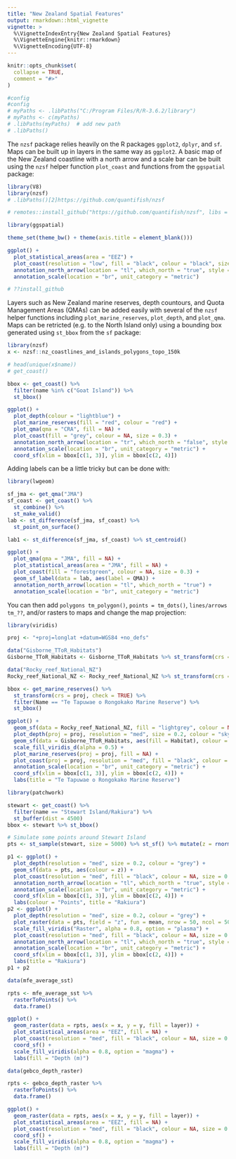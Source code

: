 ```yaml
---
title: "New Zealand Spatial Features"
output: rmarkdown::html_vignette
vignette: >
  %\VignetteIndexEntry{New Zealand Spatial Features}
  %\VignetteEngine{knitr::rmarkdown}
  %\VignetteEncoding{UTF-8}
---
```


```r
knitr::opts_chunk$set(
  collapse = TRUE,
  comment = "#>"
)

#config
#config
# myPaths <- .libPaths("C:/Program Files/R/R-3.6.2/library")
# myPaths <- c(myPaths)
# .libPaths(myPaths)  # add new path
# .libPaths()
```

The `nzsf` package relies heavily on the R packages `ggplot2`, `dplyr`, and `sf`. Maps can be built up in layers in the same way as `ggplot2`. A basic map of the New Zealand coastline with a north arrow and a scale bar can be built using the `nzsf` helper function `plot_coast` and functions from the `ggspatial` package:

```r
library(V8)
library(nzsf)
# .libPaths()[2]https://github.com/quantifish/nzsf

# remotes::install_github("https://github.com/quantifish/nzsf", libs = "C:/Program Files/R/R-3.6.2/library")

library(ggspatial)

theme_set(theme_bw() + theme(axis.title = element_blank()))

ggplot() +
  plot_statistical_areas(area = "EEZ") +
  plot_coast(resolution = "low", fill = "black", colour = "black", size = 0.3) +
  annotation_north_arrow(location = "tl", which_north = "true", style = north_arrow_nautical) +
  annotation_scale(location = "br", unit_category = "metric")

# ??install_github
```

Layers such as New Zealand marine reserves, depth countours, and Quota Management Areas (QMAs) can be added easily with several of the `nzsf` helper functions including `plot_marine_reserves`, `plot_depth`, and `plot_qma`. Maps can be retricted (e.g. to the North Island only) using a bounding box generated using `st_bbox` from the `sf` package:

```r
library(nzsf)
x <- nzsf::nz_coastlines_and_islands_polygons_topo_150k

# head(unique(x$name))
# get_coast()

bbox <- get_coast() %>% 
  filter(name %in% c("Goat Island")) %>%
  st_bbox()

ggplot() +
  plot_depth(colour = "lightblue") +
  plot_marine_reserves(fill = "red", colour = "red") +
  plot_qma(qma = "CRA", fill = NA) +
  plot_coast(fill = "grey", colour = NA, size = 0.3) +
  annotation_north_arrow(location = "tr", which_north = "false", style = north_arrow_nautical) +
  annotation_scale(location = "br", unit_category = "metric") +
  coord_sf(xlim = bbox[c(1, 3)], ylim = bbox[c(2, 4)])
```

Adding labels can be a little tricky but can be done with:

```r
library(lwgeom)

sf_jma <- get_qma("JMA")
sf_coast <- get_coast() %>% 
  st_combine() %>% 
  st_make_valid()
lab <- st_difference(sf_jma, sf_coast) %>% 
  st_point_on_surface()

lab1 <- st_difference(sf_jma, sf_coast) %>% st_centroid()

ggplot() +
  plot_qma(qma = "JMA", fill = NA) +
  plot_statistical_areas(area = "JMA", fill = NA) +
  plot_coast(fill = "forestgreen", colour = NA, size = 0.3) +
  geom_sf_label(data = lab, aes(label = QMA)) +
  annotation_north_arrow(location = "tl", which_north = "true") +
  annotation_scale(location = "br", unit_category = "metric")
```

You can then add `polygons tm_polygon()`, `points = tm_dots()`, `lines/arrows tm_??`, and/or rasters to maps and change the map projection:

```r
library(viridis)

proj <- "+proj=longlat +datum=WGS84 +no_defs"

data("Gisborne_TToR_Habitats")
Gisborne_TToR_Habitats <- Gisborne_TToR_Habitats %>% st_transform(crs = proj, check = TRUE)

data("Rocky_reef_National_NZ")
Rocky_reef_National_NZ <- Rocky_reef_National_NZ %>% st_transform(crs = proj, check = TRUE)

bbox <- get_marine_reserves() %>%
  st_transform(crs = proj, check = TRUE) %>%
  filter(Name == "Te Tapuwae o Rongokako Marine Reserve") %>%
  st_bbox()

ggplot() +
  geom_sf(data = Rocky_reef_National_NZ, fill = "lightgrey", colour = NA) +
  plot_depth(proj = proj, resolution = "med", size = 0.2, colour = "skyblue") +
  geom_sf(data = Gisborne_TToR_Habitats, aes(fill = Habitat), colour = NA) +
  scale_fill_viridis_d(alpha = 0.5) +
  plot_marine_reserves(proj = proj, fill = NA) +
  plot_coast(proj = proj, resolution = "med", fill = "black", colour = NA, size = 0.3) +
  annotation_scale(location = "br", unit_category = "metric") +
  coord_sf(xlim = bbox[c(1, 3)], ylim = bbox[c(2, 4)]) +
  labs(title = "Te Tapuwae o Rongokako Marine Reserve")
```


```r
library(patchwork)

stewart <- get_coast() %>%
  filter(name == "Stewart Island/Rakiura") %>%
  st_buffer(dist = 4500)
bbox <- stewart %>% st_bbox()

# Simulate some points around Stewart Island
pts <- st_sample(stewart, size = 5000) %>% st_sf() %>% mutate(z = rnorm(1:n()))

p1 <- ggplot() +
  plot_depth(resolution = "med", size = 0.2, colour = "grey") +
  geom_sf(data = pts, aes(colour = z)) +
  plot_coast(resolution = "med", fill = "black", colour = NA, size = 0.3) +
  annotation_north_arrow(location = "tl", which_north = "true", style = north_arrow_nautical) +
  annotation_scale(location = "br", unit_category = "metric") +
  coord_sf(xlim = bbox[c(1, 3)], ylim = bbox[c(2, 4)]) +
  labs(colour = "Points", title = "Rakiura")
p2 <- ggplot() +
  plot_depth(resolution = "med", size = 0.2, colour = "grey") +
  plot_raster(data = pts, field = "z", fun = mean, nrow = 50, ncol = 50) +
  scale_fill_viridis("Raster", alpha = 0.8, option = "plasma") +
  plot_coast(resolution = "med", fill = "black", colour = NA, size = 0.3) +
  annotation_north_arrow(location = "tl", which_north = "true", style = north_arrow_nautical) +
  annotation_scale(location = "br", unit_category = "metric") +
  coord_sf(xlim = bbox[c(1, 3)], ylim = bbox[c(2, 4)]) +
  labs(title = "Rakiura")
p1 + p2
```

```r
data(mfe_average_sst)

rpts <- mfe_average_sst %>%
  rasterToPoints() %>%
  data.frame()

ggplot() +
  geom_raster(data = rpts, aes(x = x, y = y, fill = layer)) +
  plot_statistical_areas(area = "EEZ", fill = NA) +
  plot_coast(resolution = "med", fill = "black", colour = NA, size = 0.3) +
  coord_sf() +
  scale_fill_viridis(alpha = 0.8, option = "magma") +
  labs(fill = "Depth (m)")
```

```r
data(gebco_depth_raster)

rpts <- gebco_depth_raster %>%
  rasterToPoints() %>%
  data.frame()

ggplot() +
  geom_raster(data = rpts, aes(x = x, y = y, fill = layer)) +
  plot_statistical_areas(area = "EEZ", fill = NA) +
  plot_coast(resolution = "med", fill = "black", colour = NA, size = 0.3) +
  coord_sf() +
  scale_fill_viridis(alpha = 0.8, option = "magma") +
  labs(fill = "Depth (m)")
```

